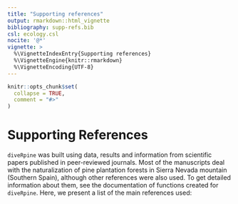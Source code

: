 ```yaml
---
title: "Supporting references"
output: rmarkdown::html_vignette
bibliography: supp-refs.bib
csl: ecology.csl
nocite: '@*'
vignette: >
  %\VignetteIndexEntry{Supporting references}
  %\VignetteEngine{knitr::rmarkdown}
  %\VignetteEncoding{UTF-8}
---
```


```r
knitr::opts_chunk$set(
  collapse = TRUE,
  comment = "#>"
)
```

# Supporting References 

`diveRpine` was built using data, results and information from scientific papers published in peer-reviewed journals. Most of the manuscripts deal with the naturalization of pine plantation forests in Sierra Nevada mountain (Southern Spain), although other references were also used. To get detailed information about them, see the documentation of functions created for `diveRpine`. Here, we present a list of the main references used: 

